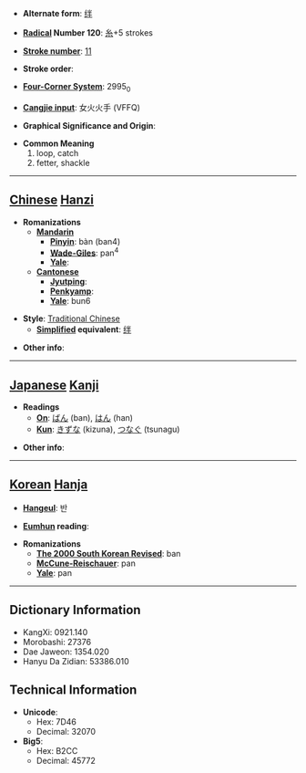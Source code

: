* '''Alternate form''': [[绊]]

* '''[[Wiktionary:Chinese radical index| Radical]] Number 120''': [[Wiktionary:Chinese radical index 糸|糸]]+5 strokes

* '''[[Wiktionary:Chinese total strokes index|Stroke number]]''': [[Wiktionary:Chinese total strokes index 11|11]]

* '''Stroke order''': 

* '''[[Wiktionary:Chinese four corner index|Four-Corner System]]''': 2995<sub>0</sub>

* '''[[Wiktionary:Chinese Cangjie index|Cangjie input]]''': 女火火手 (VFFQ)

* '''Graphical Significance and Origin''': 

* '''Common Meaning'''
*#loop, catch
*# fetter, shackle


----

== [[Chinese]] [[Hanzi]] ==

* '''Romanizations'''
** '''[[Mandarin]]'''
*** '''[[Pinyin]]''': bàn (ban4)
*** '''[[Wade-Giles]]''': pan<sup>4</sup>
*** '''[[Yale]]''': 
** '''[[Cantonese]]'''
*** '''[[Jyutping]]''':
*** '''[[Penkyamp]]''': 
*** '''[[Yale]]''': bun6

* '''Style''': [[Traditional Chinese]] 
** '''[[Simplified Chinese|Simplified]] equivalent''': [[绊]]

* '''Other info''': 

----

== [[Japanese]] [[Kanji]] ==

* '''Readings'''
** '''[[On]]''': [[ばん]] (ban), [[はん]] (han)
** '''[[Kun]]''': [[きずな]] (kizuna), [[つなぐ]] (tsunagu)

* '''Other info''':  

----

== [[Korean]] [[Hanja]] ==

* '''[[Hangeul]]''': 반

* '''[[Eumhun]] reading''': 

* '''Romanizations'''
** '''[[The 2000 South Korean Revised Romanization|The 2000 South Korean Revised]]''': ban
** '''[[McCune-Reischauer]]''': pan
** '''[[Yale]]''': pan

----

== Dictionary Information ==

* KangXi: 0921.140
* Morobashi: 27376
* Dae Jaweon: 1354.020
* Hanyu Da Zidian: 53386.010

== Technical Information ==

* '''Unicode''':
** Hex: 7D46
** Decimal: 32070
* '''Big5''':
** Hex: B2CC
** Decimal: 45772